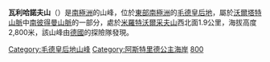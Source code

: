 {{coord|71|49|S|12|15|E|display=title}}

'''瓦利哈諾夫山'''（{{lang-en|Mount Valikhanov}}）是[[南極洲|南極洲]]的山峰，位於[[東部南極洲|東部南極洲]]的[[毛德皇后地|毛德皇后地]]，屬於[[沃爾塔特山脈|沃爾塔特山脈]]中[[南彼得曼山脈|南彼得曼山脈]]的一部分，處於[[米羅特沃爾采夫山|米羅特沃爾采夫山]]西北面1.9公里，海拔高度2,800米，該山峰由[[德國|德國]]的探險隊發現。

{{DEFAULTSORT:Mount Valikhanov}}
[[Category:毛德皇后地山峰|Category:毛德皇后地山峰]]
[[Category:阿斯特里德公主海岸|Category:阿斯特里德公主海岸]]
[[Category:海拔2000公尺至2999公尺的南極洲山峰|800]]

{{PrincessAstridCoast-geo-stub}}